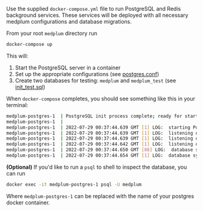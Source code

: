 Use the supplied `docker-compose.yml` file to run PostgreSQL and Redis background services. These services will be deployed with all necessary medplum configurations and database migrations.

From your root `medplum` directory run

```sh
docker-compose up
```

This will:

1. Start the PostgreSQL server in a container
2. Set up the appropriate configurations (see [postgres.conf](https://github.com/medplum/medplum/postgres/postgres.conf))
3. Create two databases for testing: `medplum` and `medplum_test` (see [init_test.sql](https://github.com/medplum/medplum/postgres/init_test.sql))

When `docker-compose` completes, you should see something like this in your terminal:

```bash
medplum-postgres-1  | PostgreSQL init process complete; ready for start up.
medplum-postgres-1  |
medplum-postgres-1  | 2022-07-29 00:37:44.639 GMT [1] LOG:  starting PostgreSQL 12.10 (Debian 12.10-1.pgdg110+1) on aarch64-unknown-linux-gnu, compiled by gcc (Debian 10.2.1-6) 10.2.1 20210110, 64-bit
medplum-postgres-1  | 2022-07-29 00:37:44.639 GMT [1] LOG:  listening on IPv4 address "0.0.0.0", port 5432
medplum-postgres-1  | 2022-07-29 00:37:44.639 GMT [1] LOG:  listening on IPv6 address "::", port 5432
medplum-postgres-1  | 2022-07-29 00:37:44.642 GMT [1] LOG:  listening on Unix socket "/var/run/postgresql/.s.PGSQL.5432"
medplum-postgres-1  | 2022-07-29 00:37:44.650 GMT [88] LOG:  database system was shut down at 2022-07-29 00:37:44 GMT
medplum-postgres-1  | 2022-07-29 00:37:44.654 GMT [1] LOG:  database system is ready to accept connections
```

**(Optional)** If you'd like to run a `psql` to shell to inspect the database, you can run

```sh
docker exec -it medplum-postgres-1 psql -U medplum
```

Where `medplum-postgres-1` can be replaced with the name of your postgres docker container.
